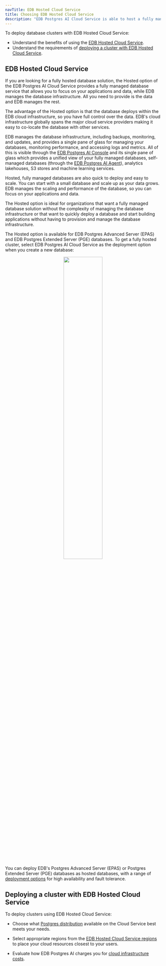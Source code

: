 ```yaml
---
navTitle: EDB Hosted Cloud Service
title: Choosing EDB Hosted Cloud Service
description: "EDB Postgres AI Cloud Service is able to host a fully managed EDB Postgres database in the EDB cloud."
---
```


To deploy database clusters with EDB Hosted Cloud Service: 

-   Understand the benefits of using the [EDB Hosted Cloud Service](#edb-hosted-cloud-service). 
-   Understand the requirements of [deploying a cluster with EDB Hosted Cloud Service](#deploying-a-cluster-with-edb-hosted-cloud-service).

## EDB Hosted Cloud Service

If you are looking for a fully hosted database solution, the Hosted option of the EDB Postgres AI Cloud Service provides a fully managed database service that allows you to focus on your applications and data, while EDB manages the database infrastructure. All you need to provide is the data and EDB manages the rest. 

The advantage of the Hosted option is that the database deploys within the EDB cloud infrastructure, so you have full control over the data. EDB's cloud infrastructure globally spans the major cloud service providers making it easy to co-locate the database with other services.

EDB manages the database infrastructure, including backups, monitoring, and updates, and provides a single pane of glass for managing your databases, monitoring performance, and accessing logs and metrics. All of this is visible through the [EDB Postgres AI Console](/edb-postgres-ai/console/) and its single pane of glass which provides a unified view of your fully managed databases, self-managed databases (through the [EDB Postgres AI Agent](/edb-postgres-ai/console/estate/agent/)), analytics lakehouses, S3 stores and machine learning services. 

Hosted, fully managed databases are also quick to deploy and easy to scale. You can start with a small database and scale up as your data grows. EDB manages the scaling and performance of the database, so you can focus on your applications and data.

The Hosted option is ideal for organizations that want a fully managed database solution without the complexity of managing the database infrastructure or that want to quickly deploy a database and start building applications without having to provision and manage the database infrastructure.

The Hosted option is available for EDB Postgres Advanced Server (EPAS) and EDB Postgres Extended Server (PGE) databases. To get a fully hosted cluster, select EDB Postgres AI Cloud Service as the deployment option when you create a new database:

<center>
<a href="../../../images/fullyhosted.svg"><img width="50%" src="../../../images/fullyhosted.svg"/></a>
</center>

You can deploy EDB's Postgres Advanced Server (EPAS) or Postgres Extended Server (PGE) databases as hosted databases, with a range of [deployment options](../choosing_cluster_type/) for high availability and fault tolerance. 

## Deploying a cluster with EDB Hosted Cloud Service

To deploy clusters using EDB Hosted Cloud Service: 

-   Choose what [Postgres distribution](/edb-postgres-ai/cloud-service/getting_started/planning/choosing_postgres_distro/) available on the Cloud Service best meets your needs.

-   Select appropriate regions from the [EDB Hosted Cloud Service regions](<>) to place your cloud resources closest to your users. 

-   Evaluate how EDB Postgres AI charges you for [cloud infrastructure costs](/biganimal/latest/pricing_and_billing/#biganimals-cloud-account).
